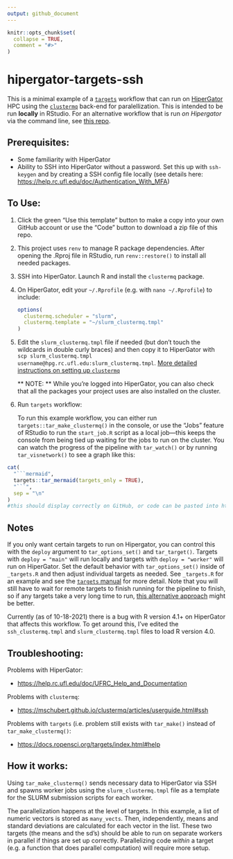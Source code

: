 ```yaml
---
output: github_document
---
```


<!-- README.md is generated from README.Rmd. Please edit that file -->

```r
knitr::opts_chunk$set(
  collapse = TRUE,
  comment = "#>"
)
```

# hipergator-targets-ssh

<!-- badges: start -->

<!-- badges: end -->

This is a minimal example of a [`targets`](https://docs.ropensci.org/targets/) workflow that can run on [HiperGator](https://www.rc.ufl.edu/services/hipergator/) HPC using the [`clustermq`](https://mschubert.github.io/clustermq/) back-end for paralellization.
This is intended to be run **locally** in RStudio.
For an alternative workflow that is run *on Hipergator* via the command line, see [this repo](https://github.com/BrunaLab/hipergator-targets).

## Prerequisites:

-   Some familiarity with HiperGator
-   Ability to SSH into HiperGator without a password. Set this up with `ssh-keygen` and by creating a SSH config file locally (see details here: <https://help.rc.ufl.edu/doc/Authentication_With_MFA>)

## To Use:

1.  Click the green "Use this template" button to make a copy into your own GitHub account or use the "Code" button to download a zip file of this repo.

2.  This project uses `renv` to manage R package dependencies.
    After opening the .Rproj file in RStudio, run `renv::restore()` to install all needed packages.

3.  SSH into HiperGator.
    Launch R and install the `clustermq` package.

4.  On HiperGator, edit your `~/.Rprofile` (e.g. with `nano ~/.Rprofile`) to include:

    ``` r
    options(
      clustermq.scheduler = "slurm",
      clustermq.template = "~/slurm_clustermq.tmpl"
    )
    ```

5.  Edit the `slurm_clustermq.tmpl` file if needed (but don't touch the wildcards in double curly braces) and then copy it to HiperGator with `scp slurm_clustermq.tmpl username@hpg.rc.ufl.edu:slurm_clustermq.tmpl`.
    [More detailed instructions on setting up `clustermq`](https://mschubert.github.io/clustermq/articles/userguide.html)

    \*\* NOTE: \*\* While you're logged into HiperGator, you can also check that all the packages your project uses are also installed on the cluster.

6.  Run `targets` workflow:

    To run this example workflow, you can either run `targets::tar_make_clustermq()` in the console, or use the "Jobs" feature of RStudio to run the `start_job.R` script as a local job---this keeps the console from being tied up waiting for the jobs to run on the cluster.
    You can watch the progress of the pipeline with `tar_watch()` or by running `tar_visnetwork()` to see a graph like this:

```r
cat(
  "```mermaid",
  targets::tar_mermaid(targets_only = TRUE),
  "```",
  sep = "\n"
)
#this should display correctly on GitHub, or code can be pasted into https://mermaid.live
```

## Notes

If you only want certain targets to run on Hipergator, you can control this with the `deploy` argument to `tar_options_set()` and `tar_target()`.
Targets with `deploy = "main"` will run locally and targets with `deploy = "worker"` will run on HiperGator.
Set the default behavior with `tar_options_set()` inside of `_targets.R` and then adjust individual targets as needed.
See `_targets.R` for an example and see the [`targets` manual](https://books.ropensci.org/targets/hpc.html#advanced) for more detail.
Note that you will still have to wait for remote targets to finish running for the pipeline to finish, so if any targets take a very long time to run, [this alternative approach](https://github.com/BrunaLab/hipergator-targets) might be better.

Currently (as of 10-18-2021) there is a bug with R version 4.1+ on HiperGator that affects this workflow.
To get around this, I've edited the `ssh_clustermq.tmpl` and `slurm_clustermq.tmpl` files to load R version 4.0.

## Troubleshooting:

Problems with HiperGator:

-   <https://help.rc.ufl.edu/doc/UFRC_Help_and_Documentation>

Problems with `clustermq`:

-   <https://mschubert.github.io/clustermq/articles/userguide.html#ssh>

Problems with `targets` (i.e. problem still exists with `tar_make()` instead of `tar_make_clustermq()`:

-   <https://docs.ropensci.org/targets/index.html#help>

## How it works:

Using `tar_make_clustermq()` sends necessary data to HiperGator via SSH and spawns worker jobs using the `slurm_clustermq.tmpl` file as a template for the SLURM submission scripts for each worker.

The parallelization happens at the level of targets.
In this example, a list of numeric vectors is stored as `many_vects`.
Then, independently, means and standard deviations are calculated for each vector in the list.
These two targets (the means and the sd's) should be able to run on separate workers in parallel if things are set up correctly.
Parallelizing code *within* a target (e.g. a function that does parallel computation) will require more setup.
